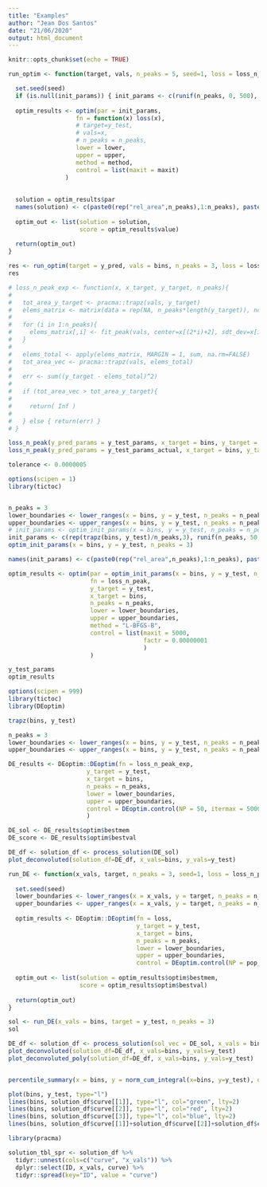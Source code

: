 ```yaml
---
title: "Examples"
author: "Jean Dos Santos"
date: "21/06/2020"
output: html_document
---
```


```r
knitr::opts_chunk$set(echo = TRUE)
```





```r
run_optim <- function(target, vals, n_peaks = 5, seed=1, loss = loss_n_peak, init_params = NULL, lower = rep(0.0, 3*n_peaks), upper = rep(1000,3*n_peaks), method = "L-BFGS-B", maxit=500){

  set.seed(seed)
  if (is.null(init_params)) { init_params <- c(runif(n_peaks, 0, 500), runif(n_peaks, 5, 1000), runif(n_peaks, 1, 1000)) }
  
  optim_results <- optim(par = init_params,
                   fn = function(x) loss(x),
                   # target=y_test, 
                   # vals=x, 
                   # n_peaks = n_peaks,
                   lower = lower,
                   upper = upper,
                   method = method,
                   control = list(maxit = maxit)
                )
  
  
  solution = optim_results$par
  names(solution) <- c(paste0(rep("rel_area",n_peaks),1:n_peaks), paste0(rep("std_dev",n_peaks),1:n_peaks), paste0(rep("peak",5),1:n_peaks))
  
  optim_out <- list(solution = solution,
                    score = optim_results$value)
  
  return(optim_out)
}

res <- run_optim(target = y_pred, vals = bins, n_peaks = 3, loss = loss_n_peak)
res
```

```r
# loss_n_peak_exp <- function(x, x_target, y_target, n_peaks){
#   
#   tot_area_y_target <- pracma::trapz(vals, y_target)
#   elems_matrix <- matrix(data = rep(NA, n_peaks*length(y_target)), ncol = n_peaks)
#   
#   for (i in 1:n_peaks){
#     elems_matrix[,i] <- fit_peak(vals, center=x[(2*i)+2], sdt_dev=x[i+1], area =x[i])
#   }
# 
#   elems_total <- apply(elems_matrix, MARGIN = 1, sum, na.rm=FALSE)
#   tot_area_vec <- pracma::trapz(vals, elems_total)
#   
#   err <- sum((y_target - elems_total)^2)
#   
#   if (tot_area_vec > tot_area_y_target){
#     
#     return( Inf )
#     
#   } else { return(err) }
# }
```



```r
loss_n_peak(y_pred_params = y_test_params, x_target = bins, y_target = y_test, n_peaks = 3)
loss_n_peak(y_pred_params = y_test_params_actual, x_target = bins, y_target = y_test, n_peaks = 3)

tolerance <- 0.0000005
```


```r
options(scipen = 1) 
library(tictoc)


n_peaks = 3
lower_boundaries <- lower_ranges(x = bins, y = y_test, n_peaks = n_peaks, q_peak = 0.01)
upper_boundaries <- upper_ranges(x = bins, y = y_test, n_peaks = n_peaks, q_peak = 0.99)
# init_params <- optim_init_params(x = bins, y = y_test, n_peaks = n_peaks)
init_params <- c(rep(trapz(bins, y_test)/n_peaks,3), runif(n_peaks, 50, 1000), runif(n_peaks, 200, 900))
optim_init_params(x = bins, y = y_test, n_peaks = 3)

names(init_params) <- c(paste0(rep("rel_area",n_peaks),1:n_peaks), paste0(rep("std_dev",n_peaks),1:n_peaks), paste0(rep("peak",n_peaks),1:n_peaks))

optim_results <- optim(par = optim_init_params(x = bins, y = y_test, n_peaks = 3),
                       fn = loss_n_peak,
                       y_target = y_test,
                       x_target = bins,
                       n_peaks = n_peaks,
                       lower = lower_boundaries,
                       upper = upper_boundaries,
                       method = "L-BFGS-B",
                       control = list(maxit = 5000,
                                      factr = 0.00000001
                                      )
                       )

y_test_params
optim_results
```

```r
options(scipen = 999) 
library(tictoc)
library(DEoptim)

trapz(bins, y_test)

n_peaks = 3
lower_boundaries <- lower_ranges(x = bins, y = y_test, n_peaks = n_peaks, q_peak = 0.01)
upper_boundaries <- upper_ranges(x = bins, y = y_test, n_peaks = n_peaks, q_peak = 0.99)

DE_results <- DEoptim::DEoptim(fn = loss_n_peak_exp,
                      y_target = y_test,
                      x_target = bins,
                      n_peaks = n_peaks,
                      lower = lower_boundaries,
                      upper = upper_boundaries,
                      control = DEoptim.control(NP = 50, itermax = 5000, CR = 0.5, trace = 100, strategy=3)
                      )

DE_sol <- DE_results$optim$bestmem
DE_score <- DE_results$optim$bestval

DE_df <- solution_df <- process_solution(DE_sol)
plot_deconvoluted(solution_df=DE_df, x_vals=bins, y_vals=y_test)
```
```r
run_DE <- function(x_vals, target, n_peaks = 3, seed=1, loss = loss_n_peak_exp, maxit=1000, pop_size=100, p_crossover=0.5, strategy=3, verbosity=0){
  
  set.seed(seed)
  lower_boundaries <- lower_ranges(x = x_vals, y = target, n_peaks = n_peaks, q_peak = 0.01)
  upper_boundaries <- upper_ranges(x = x_vals, y = target, n_peaks = n_peaks, q_peak = 0.99)
  
  optim_results <- DEoptim::DEoptim(fn = loss,
                                    y_target = y_test,
                                    x_target = bins,
                                    n_peaks = n_peaks,
                                    lower = lower_boundaries,
                                    upper = upper_boundaries,
                                    control = DEoptim.control(NP = pop_size, itermax = maxit, CR = p_crossover, trace = verbosity*100, strategy=as.integer(strategy)))
  
  optim_out <- list(solution = optim_results$optim$bestmem,
                    score = optim_results$optim$bestval)
  
  return(optim_out)
}

sol <- run_DE(x_vals = bins, target = y_test, n_peaks = 3)
sol
```

```r
DE_df <- solution_df <- process_solution(sol_vec = DE_sol, x_vals = bins, names_vec = NULL)
plot_deconvoluted(solution_df=DE_df, x_vals=bins, y_vals=y_test)
plot_deconvoluted_poly(solution_df=DE_df, x_vals=bins, y_vals=y_test)


percentile_summary(x = bins, y = norm_cum_integral(x=bins, y=y_test), q = c(0.10,0.50,0.90,0.99))
```

```r
plot(bins, y_test, type="l")
lines(bins, solution_df$curve[[1]], type="l", col="green", lty=2)
lines(bins, solution_df$curve[[2]], type="l", col="red", lty=2)
lines(bins, solution_df$curve[[3]], type="l", col="blue", lty=2)
lines(bins, solution_df$curve[[1]]+solution_df$curve[[2]]+solution_df$curve[[3]], type="l", col="grey", lty=2)
```

```r
library(pracma)

solution_tbl_spr <- solution_df %>% 
  tidyr::unnest(cols=c("curve", "x_vals")) %>% 
  dplyr::select(ID, x_vals, curve) %>% 
  tidyr::spread(key="ID", value = "curve")
```







































